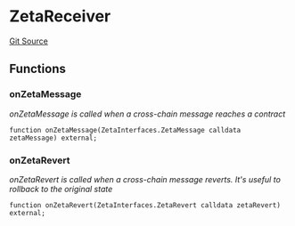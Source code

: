 # ZetaReceiver
[Git Source](https://github.com/zeta-chain/protocol-contracts/blob/main/v2/contracts/evm/legacy/ZetaInterfaces.sol)


## Functions
### onZetaMessage

*onZetaMessage is called when a cross-chain message reaches a contract*


```solidity
function onZetaMessage(ZetaInterfaces.ZetaMessage calldata zetaMessage) external;
```

### onZetaRevert

*onZetaRevert is called when a cross-chain message reverts.
It's useful to rollback to the original state*


```solidity
function onZetaRevert(ZetaInterfaces.ZetaRevert calldata zetaRevert) external;
```

